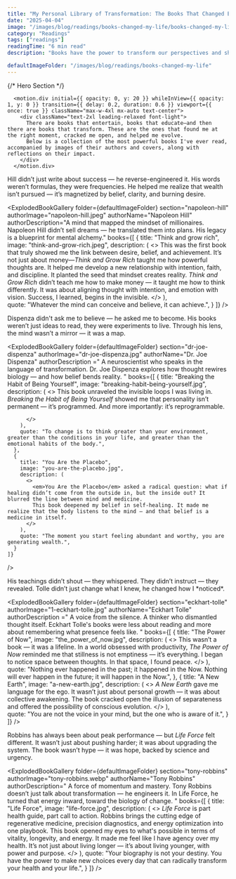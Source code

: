 ```yaml
---
title: "My Personal Library of Transformation: The Books That Changed Everything"
date: "2025-04-04"
image: "/images/blog/readings/books-changed-my-life/books-changed-my-life.jpg"
category: "Readings"
tags: ["readings"]
readingTime: "6 min read"
description: "​Books have the power to transform our perspectives and shape our lives. Here are some of my favorite books and authors who have profoundly impacted me:"

defaultImageFolder: "/images/blog/readings/books-changed-my-life"
---
```






<script type="application/ld+json">{`
{
  "@context": "https://schema.org",
  "@type": "BlogPosting",
  "headline": "My Personal Library of Transformation: The Books That Changed Everything"",
  "image": ["/images/blog/readings/books-changed-my-life/books-changed-my-life.jpg"],
  "datePublished": "2023-09-24",
  "author": { "@type": "Person", "name": "Amadou" },
  "publisher": {
    "@type": "Organization",
    "name": "Amadou Mamane",
    "logo": { "@type": "ImageObject", "url": "https://amadoumamane.fr/images/profile.jpeg" }
  },
  "description": "​Books have the power to transform our perspectives and shape our lives. Here are some of my favorite books and authors who have profoundly impacted me"
}
`}</script>

<main className="min-h-screen w-full bg-white dark:bg-black text-gray-900 dark:text-gray-100 overflow-x-hidden">




{/* Hero Section */}
 
  <Section marginTop='mt-2'>


      <motion.div initial={{ opacity: 0, y: 20 }} whileInView={{ opacity: 1, y: 0 }} transition={{ delay: 0.2, duration: 0.6 }} viewport={{ once: true }} className="max-w-4xl mx-auto text-center">
        <div className="text-2xl leading-relaxed font-light">
          There are books that entertain, books that educate—and then there are books that transform. These are the ones that found me at the right moment, cracked me open, and helped me evolve. 
          Below is a collection of the most powerful books I've ever read, accompanied by images of their authors and covers, along with reflections on their impact.​
        </div>
      </motion.div>

  </Section>


<Section title="💼  Napoleon Hill – The Inner Architect of Wealth">
  <div className="text-center max-w-3xl mx-auto mb-10 mt-8">
    <p className="text-xl text-gray-600 dark:text-gray-300 leading-relaxed">
      Hill didn’t just write about success — he reverse-engineered it. His words weren’t formulas, they were frequencies. He helped me realize that wealth isn’t pursued — it’s magnetized by belief, clarity, and burning desire.
    </p>
  </div>

  <ExplodedBookGallery
    folder={defaultImageFolder}
    section="napoleon-hill"
    authorImage="napoleon-hill.jpeg"
    authorName="Napoleon Hill"
    authorDescription="A mind that mapped the mindset of millionaires. Napoleon Hill didn’t sell dreams — he translated them into plans. His legacy is a blueprint for mental alchemy."
    books={[
      {
        title: "Think and grow rich",
        image: "think-and-grow-rich.jpeg",
        description: (
          <>
          This was the first book that truly showed me the link between desire, belief, and achievement. It’s not just about money—<em>Think and Grow Rich</em>  taught me how powerful thoughts are. It helped me develop a new relationship with intention, faith, and discipline. It planted the seed that mindset creates reality.
            <em>Think and Grow Rich</em> didn’t teach me how to make money — it taught me how to think differently. It was about aligning thought with intention, and emotion with vision. Success, I learned, begins in the invisible.
          </>
        ),   
        quote: "Whatever the mind can conceive and believe, it can achieve.",
      }
    ]}
  />
</Section>









<Section title="🧠 Dr. Joe Dispenza – Rerouting Reality from the Inside Out">
  <div className="text-center max-w-3xl mx-auto mb-10 mt-8">
    <p className="text-xl text-gray-600 dark:text-gray-300 leading-relaxed">
      Dispenza didn't ask me to believe — he asked me to become. His books weren’t just ideas to read, they were experiments to live. Through his lens, the mind wasn’t a mirror — it was a map.
    </p>
  </div>

  <ExplodedBookGallery
    folder={defaultImageFolder}
    section="dr-joe-dispenza"
    authorImage="dr-joe-dispenza.jpg"
    authorName="Dr. Joe Dispenza"
    authorDescription ="
            A neuroscientist who speaks in the language of transformation. Dr. Joe Dispenza explores how thought rewires biology — and how belief bends reality.
      "
    books={[
      {
        title: "Breaking the Habit of Being Yourself",
        image: "breaking-habit-being-yourself.jpg",
        description: (
          <>
            This book unraveled the invisible loops I was living in. <em>Breaking the Habit of Being Yourself</em> showed me that personality isn’t permanent — it’s programmed. And more importantly: it’s reprogrammable.


          </>
        ),       
        quote: "To change is to think greater than your environment, greater than the conditions in your life, and greater than the emotional habits of the body.",
      },
      {
        title: "You Are the Placebo",
        image: "you-are-the-placebo.jpg",
        description: (
          <>
            <em>You Are the Placebo</em> asked a radical question: what if healing didn’t come from the outside in, but the inside out? It blurred the line between mind and medicine.
            This book deepened my belief in self-healing. It made me realize that the body listens to the mind — and that belief is a medicine in itself.
          </>
        ),   
        quote: "The moment you start feeling abundant and worthy, you are generating wealth.",
      }
    ]}
  />
</Section>


<Section title="🧘‍♂️  Eckhart Tolle – A Quiet Revolution">
  <div className="text-center max-w-3xl mx-auto mb-10 mt-8">
    <p className="text-xl text-gray-600 dark:text-gray-300 leading-relaxed">
      His teachings didn’t shout — they whispered. They didn’t instruct — they revealed. Tolle didn’t just change what I knew, he changed how I *noticed*.
    </p>
  </div>

  <ExplodedBookGallery
    folder={defaultImageFolder}
    section="eckhart-tolle"
    authorImage="1-eckhart-tolle.jpg"
    authorName="Eckhart Tolle"
    authorDescription ="
      A voice from the silence. A thinker who dismantled thought itself. Eckhart Tolle's books were less about reading and more about remembering what presence feels like.
      "
    books={[
      {
        title: "The Power of Now",
        image: "the_power_of_now.jpg",
        description: (
          <>
            This wasn’t a book — it was a lifeline. In a world obsessed with productivity, <em>The Power of Now</em> reminded me that stillness is not emptiness — it’s everything. I began to notice space between thoughts. In that space, I found peace.
          </>
        ),       
         quote: "Nothing ever happened in the past; it happened in the Now. Nothing will ever happen in the future; it will happen in the Now.",
      },
      {
        title: "A New Earth",
        image: "a-new-earth.jpg",
        description: (
          <>
          <em>A New Earth</em> gave me language for the ego. It wasn’t just about personal growth — it was about collective awakening. The book cracked open the illusion of separateness and offered the possibility of conscious evolution.
          </>
        ),   
        quote: "You are not the voice in your mind, but the one who is aware of it.",
      }
    ]}
  />
</Section>



<Section title="🔥 Tony Robbins – Vitality as Strategy">
  <div className="text-center max-w-3xl mx-auto mb-10 mt-8">
    <p className="text-xl text-gray-600 dark:text-gray-300 leading-relaxed">
      Robbins has always been about peak performance — but <em>Life Force</em> felt different. It wasn’t just about pushing harder; it was about upgrading the system. The book wasn’t hype — it was hope, backed by science and urgency.
    </p>
  </div>

  <ExplodedBookGallery
    folder={defaultImageFolder}
    section="tony-robbins"
    authorImage="tony-robbins.webp"
    authorName="Tony Robbins"
    authorDescription="
      A force of momentum and mastery. Tony Robbins doesn’t just talk about transformation — he engineers it. In Life Force, he turned that energy inward, toward the biology of change.
    "
    books={[
      {
        title: "Life Force",
        image: "life-force.jpg",
        description: (
          <>
            <em>Life Force</em> is part health guide, part call to action. Robbins brings the cutting edge of regenerative medicine, precision diagnostics, and energy optimization into one playbook. This book opened my eyes to what's possible in terms of vitality, longevity, and energy. It made me feel like I have agency over my health. It’s not just about living longer — it’s about living younger, with power and purpose.
          </>
        ),
        quote: "Your biography is not your destiny. You have the power to make new choices every day that can radically transform your health and your life.",
      }
    ]}
  />
</Section>



<AuthorBox name="Amadou" bio="Paris-based AI Engineer, Runner and Dancer. Sharing stories from the Track and the Terminal — Race recaps and AI deep dives." avatar="/images/profile.jpeg" />
<ShareButtons />









</main>
